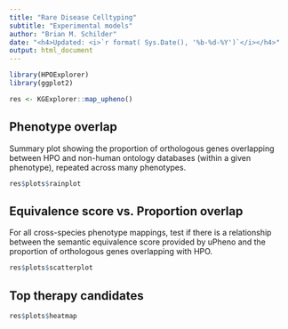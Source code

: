 ```yaml
---
title: "Rare Disease Celltyping"
subtitle: "Experimental models"
author: "Brian M. Schilder"
date: "<h4>Updated: <i>`r format( Sys.Date(), '%b-%d-%Y')`</i></h4>"
output: html_document
---
```


```r
library(HPOExplorer)
library(ggplot2)
```


```r
res <- KGExplorer::map_upheno()
```

## Phenotype overlap

Summary plot showing the proportion of orthologous genes overlapping between HPO and non-human ontology databases (within a given phenotype), repeated across many phenotypes.

```r
res$plots$rainplot
```

## Equivalence score vs. Proportion overlap

For all cross-species phenotype mappings, test if there is a relationship between the semantic equivalence score provided by uPheno and the proportion of orthologous genes overlapping with HPO.

```r
res$plots$scatterplot
```

## Top therapy candidates

```r
res$plots$heatmap
```

